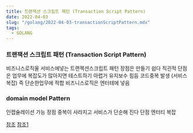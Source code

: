 ```yaml
---
title: 트랜잭션 스크립트 패턴 (Transaction Script Pattern)
date: 2022-04-03
slug: "/golang/2022-04-03-transactionScriptPattern.mdx"
tags:
  - GOLANG
---
```


### 트랜잭션 스크립트 패턴 (Transaction Script Pattern)

비즈니스로직울 서비스에넣는
트랜젝션스크립트 패턴
장점은 만들기 쉽다 직괸적
단점은 업무에 복잡도가 많아지면 테스트하기 아렵거 유지보수 힘듬
코드중복 발생 (서비스 복잡)
즉 단순한업무에 적합
비즈니스로직은 엔터테에 넣음

### domain model Pattern
인캡슐레이션 가능
장점 중복이 사라지고
서비스가 단순해 진다
단점 엔터티 복잡


[참조](https://javacan.tistory.com/entry/94)
[참조1](https://blog.naver.com/PostView.nhn?blogId=good_ray&logNo=222267722516)
